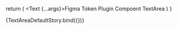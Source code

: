 
<Meta title='TextArea' 
      component={TextArea}/>

<ArgsTable of={TextArea}/>

  return (
    <Text {...args}>Figma Token Plugin Compoent TextArea</Text>
  )
}

<Canvas>
  <Story name="Default" args={{
    bold: true,
    size: 'small'
  }}>
    {TextAreaDefaultStory.bind({})}
  </Story>
</Canvas>
